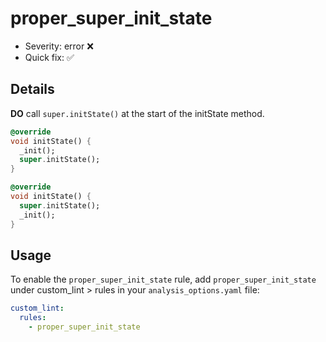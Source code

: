 # proper_super_init_state

- Severity: error ❌
- Quick fix: ✅

## Details

**DO** call `super.initState()` at the start of the initState method.

```dart title="Bad"
@override
void initState() {
  _init();
  super.initState();
}
```

```dart title="Good"
@override
void initState() {
  super.initState();
  _init();
}
```

## Usage

To enable the `proper_super_init_state` rule, add `proper_super_init_state` under custom_lint > rules in your `analysis_options.yaml` file:

```yaml
custom_lint:
  rules:
    - proper_super_init_state
```
